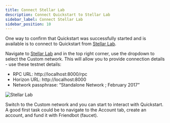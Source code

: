 ```yaml
---
title: Connect Stellar Lab
description: Connect Quickstart to Stellar Lab
sidebar_label: Connect Stellar Lab 
sidebar_position: 10
---
```


One way to confirm that Quickstart was successfully started and is available is to connect to Quickstart from [Stellar Lab](https://lab.stellar.org).

Navigate to [Stellar Lab](https://lab.stellar.org) and in the top right corner, use the dropdown to select the Custom network. This will allow you to provide connection details - use these testnet details:

* RPC URL: http://localhost:8000/rpc<br /> 
* Horizon URL: http://localhost:8000<br />
* Network passphrase: “Standalone Network ; February 2017”

![Stellar Lab](../stellar_lab_screenshot.png)
 
Switch to the Custom network and you can start to interact with Quickstart. A good first task could be to navigate to the Account tab, create an account, and fund it with Friendbot (faucet).
